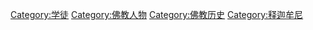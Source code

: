 [[Category:学徒|Category:学徒]]
[[Category:佛教人物|Category:佛教人物]]
[[Category:佛教历史|Category:佛教历史]]
[[Category:释迦牟尼|Category:释迦牟尼]]